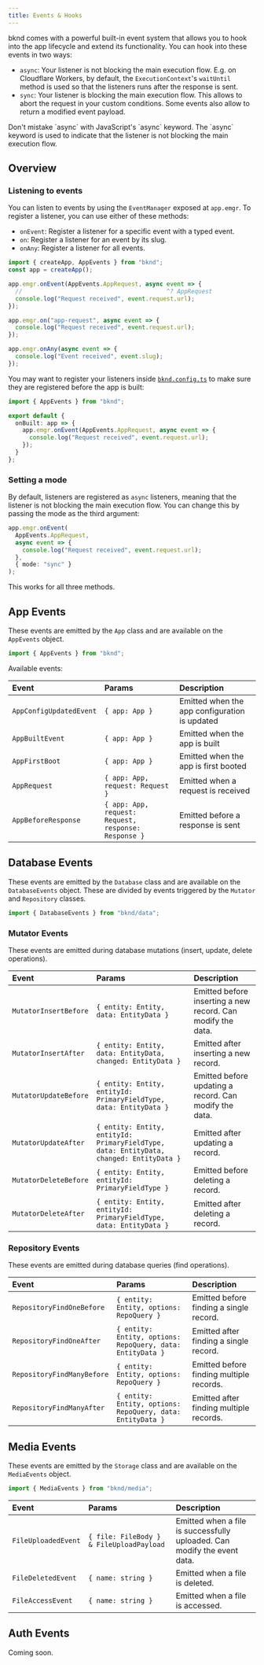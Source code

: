 ```yaml
---
title: Events & Hooks
---
```


bknd comes with a powerful built-in event system that allows you to hook into the app lifecycle and extend its functionality. You can hook into these events in two ways:

- `async`: Your listener is not blocking the main execution flow. E.g. on Cloudflare Workers, by default, the `ExecutionContext`'s `waitUntil` method is used so that the listeners runs after the response is sent.
- `sync`: Your listener is blocking the main execution flow. This allows to abort the request in your custom conditions. Some events also allow to return a modified event payload.

<CalloutInfo>
  Don't mistake `async` with JavaScript's `async` keyword. The `async` keyword
  is used to indicate that the listener is not blocking the main execution flow.
</CalloutInfo>

## Overview

### Listening to events

You can listen to events by using the `EventManager` exposed at `app.emgr`. To register a listener, you can use either of these methods:

- `onEvent`: Register a listener for a specific event with a typed event.
- `on`: Register a listener for an event by its slug.
- `onAny`: Register a listener for all events.

```typescript
import { createApp, AppEvents } from "bknd";
const app = createApp();

app.emgr.onEvent(AppEvents.AppRequest, async event => {
  //                                         ^? AppRequest
  console.log("Request received", event.request.url);
});

app.emgr.on("app-request", async event => {
  console.log("Request received", event.request.url);
});

app.emgr.onAny(async event => {
  console.log("Event received", event.slug);
});
```

You may want to register your listeners inside [`bknd.config.ts`](/extending/config) to make sure they are registered before the app is built:

```typescript bknd.config.ts
import { AppEvents } from "bknd";

export default {
  onBuilt: app => {
    app.emgr.onEvent(AppEvents.AppRequest, async event => {
      console.log("Request received", event.request.url);
    });
  }
};
```

### Setting a mode

By default, listeners are registered as `async` listeners, meaning that the listener is not blocking the main execution flow. You can change this by passing the mode as the third argument:

```typescript
app.emgr.onEvent(
  AppEvents.AppRequest,
  async event => {
    console.log("Request received", event.request.url);
  },
  { mode: "sync" }
);
```

This works for all three methods.

## App Events

These events are emitted by the `App` class and are available on the `AppEvents` object.

```typescript
import { AppEvents } from "bknd";
```

Available events:

| Event                   | Params                                               | Description                                   |
| :---------------------- | :--------------------------------------------------- | :-------------------------------------------- |
| `AppConfigUpdatedEvent` | `{ app: App }`                                       | Emitted when the app configuration is updated |
| `AppBuiltEvent`         | `{ app: App }`                                       | Emitted when the app is built                 |
| `AppFirstBoot`          | `{ app: App }`                                       | Emitted when the app is first booted          |
| `AppRequest`            | `{ app: App, request: Request }`                     | Emitted when a request is received            |
| `AppBeforeResponse`     | `{ app: App, request: Request, response: Response }` | Emitted before a response is sent             |

## Database Events

These events are emitted by the `Database` class and are available on the `DatabaseEvents` object. These are divided by events triggered by the `Mutator` and `Repository` classes.

```typescript
import { DatabaseEvents } from "bknd/data";
```

### Mutator Events

These events are emitted during database mutations (insert, update, delete operations).

| Event                 | Params                                                                                  | Description                                                 |
| :-------------------- | :-------------------------------------------------------------------------------------- | :---------------------------------------------------------- |
| `MutatorInsertBefore` | `{ entity: Entity, data: EntityData }`                                                  | Emitted before inserting a new record. Can modify the data. |
| `MutatorInsertAfter`  | `{ entity: Entity, data: EntityData, changed: EntityData }`                             | Emitted after inserting a new record.                       |
| `MutatorUpdateBefore` | `{ entity: Entity, entityId: PrimaryFieldType, data: EntityData }`                      | Emitted before updating a record. Can modify the data.      |
| `MutatorUpdateAfter`  | `{ entity: Entity, entityId: PrimaryFieldType, data: EntityData, changed: EntityData }` | Emitted after updating a record.                            |
| `MutatorDeleteBefore` | `{ entity: Entity, entityId: PrimaryFieldType }`                                        | Emitted before deleting a record.                           |
| `MutatorDeleteAfter`  | `{ entity: Entity, entityId: PrimaryFieldType, data: EntityData }`                      | Emitted after deleting a record.                            |

### Repository Events

These events are emitted during database queries (find operations).

| Event                      | Params                                                     | Description                              |
| :------------------------- | :--------------------------------------------------------- | :--------------------------------------- |
| `RepositoryFindOneBefore`  | `{ entity: Entity, options: RepoQuery }`                   | Emitted before finding a single record.  |
| `RepositoryFindOneAfter`   | `{ entity: Entity, options: RepoQuery, data: EntityData }` | Emitted after finding a single record.   |
| `RepositoryFindManyBefore` | `{ entity: Entity, options: RepoQuery }`                   | Emitted before finding multiple records. |
| `RepositoryFindManyAfter`  | `{ entity: Entity, options: RepoQuery, data: EntityData }` | Emitted after finding multiple records.  |

## Media Events

These events are emitted by the `Storage` class and are available on the `MediaEvents` object.

```typescript
import { MediaEvents } from "bknd/media";
```

| Event               | Params                                   | Description                                                              |
| :------------------ | :--------------------------------------- | :----------------------------------------------------------------------- |
| `FileUploadedEvent` | `{ file: FileBody } & FileUploadPayload` | Emitted when a file is successfully uploaded. Can modify the event data. |
| `FileDeletedEvent`  | `{ name: string }`                       | Emitted when a file is deleted.                                          |
| `FileAccessEvent`   | `{ name: string }`                       | Emitted when a file is accessed.                                         |

## Auth Events

Coming soon.
